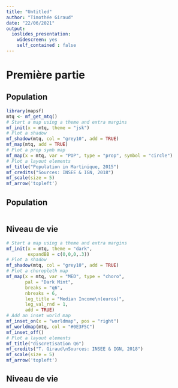 ```yaml
---
title: "Untitled"
author: "Timothée Giraud"
date: "22/06/2021"
output: 
  ioslides_presentation: 
    widescreen: yes
    self_contained : false
---
```




# Première partie

## Population

```r
library(mapsf)
mtq <- mf_get_mtq()
# Start a map using a theme and extra margins 
mf_init(x = mtq, theme = "jsk")
# Plot a shadow
mf_shadow(mtq, col = "grey10", add = TRUE)
mf_map(mtq, add = TRUE)
# Plot a prop symb map
mf_map(x = mtq, var = "POP", type = "prop", symbol = "circle")
# Plot a layout elements
mf_title("Population in Martinique, 2015")
mf_credits("Sources: INSEE & IGN, 2018")
mf_scale(size = 5)
mf_arrow('topleft')
```


## Population
```r
```



## Niveau de vie {.smaller}

```r
# Start a map using a theme and extra margins 
mf_init(x = mtq, theme = "dark",
        expandBB = c(0,0,0,.3)) 
# Plot a shadow
mf_shadow(mtq, col = "grey10", add = TRUE)
# Plot a choropleth map
mf_map(x = mtq, var = "MED", type = "choro",
       pal = "Dark Mint", 
       breaks = "q6", 
       nbreaks = 6, 
       leg_title = "Median Income\n(euros)", 
       leg_val_rnd = 1,
       add = TRUE)
# Add an inset world map
mf_inset_on(x = "worldmap", pos = "right")
mf_worldmap(mtq, col = "#0E3F5C")
mf_inset_off()
# Plot a layout elements
mf_title("discretisation Q6")
mf_credits("T. Giraud\nSources: INSEE & IGN, 2018")
mf_scale(size = 5)
mf_arrow('topleft')


```

## Niveau de vie 
```r
```
